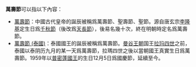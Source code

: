 '''萬壽節'''可以指以下內容：
* [[萬壽節|萬壽節]]：中國古代皇帝的誕辰被稱爲萬壽節、聖壽節、聖節。源自唐玄宗[[李隆基|李隆基]]定生日爲[[千秋節|千秋節]]（後改爲[[天長節|天長節]]），後易名幾十次，終在明朝時定名爲萬壽節。
* [[萬壽節_(泰國)|萬壽節 (泰國)]]：泰國國王的誕辰被稱爲萬壽節。[[曼谷王朝|曼谷王朝]]国王[[拉玛四世|拉玛四世]]之前，泰國以泰阴历九月的某一天爲萬壽節，拉瑪四世之後以當朝國王真實生日爲萬壽節。1959年以[[普密蓬國王|普密蓬國王]]的生日12月5日爲國慶節，延續至今。

{{disambig|Cat=三字消歧义}}